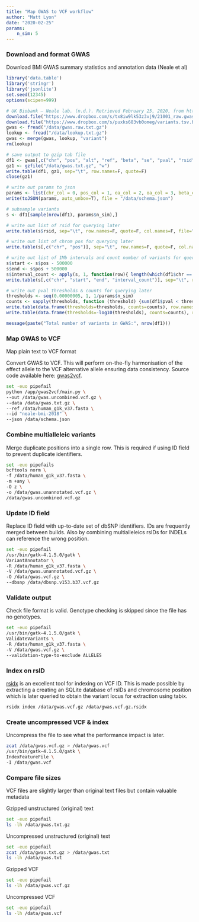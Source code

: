```yaml
---
title: "Map GWAS to VCF workflow"
author: "Matt Lyon"
date: "2020-02-25"
params:
    n_sim: 5
---
```


### Download and format GWAS

Download BMI GWAS summary statistics and annotation data (Neale et al)

```r
library('data.table')
library('stringr')
library('jsonlite')
set.seed(12345)
options(scipen=999)

# UK Biobank — Neale lab. (n.d.). Retrieved February 25, 2020, from http://www.nealelab.is/uk-biobank/
download.file("https://www.dropbox.com/s/tx8iw9lk53z3vj9/21001_raw.gwas.imputed_v3.both_sexes.tsv.bgz?raw=1", destfile="/data/gwas.raw.txt.gz")
download.file("https://www.dropbox.com/s/puxks683vb0omeg/variants.tsv.bgz?raw=1", destfile="/data/lookup.txt.gz")
gwas <- fread("/data/gwas.raw.txt.gz")
lookup <- fread("/data/lookup.txt.gz")
gwas <- merge(gwas, lookup, "variant")
rm(lookup)

# save output to gzip tab file
df1 <- gwas[,c("chr", "pos", "alt", "ref", "beta", "se", "pval", "rsid", "AF", "info", "n_complete_samples")]
gz1 <- gzfile("/data/gwas.txt.gz", "w")
write.table(df1, gz1, sep="\t", row.names=F, quote=F)
close(gz1)

# write out params to json
params <- list(chr_col = 0, pos_col = 1, ea_col = 2, oa_col = 3, beta_col = 4, se_col = 5, pval_col = 6, snp_col = 7, eaf_col = 8, imp_info_col = 9, ncontrol_col = 10, delimiter = "\t", header = TRUE, build = "GRCh37")
write(toJSON(params, auto_unbox=T), file = "/data/schema.json")

# subsample variants
s <- df1[sample(nrow(df1), params$n_sim),]

# write out list of rsid for querying later
write.table(s$rsid, sep="\t", row.names=F, quote=F, col.names=F, file="/data/rsid.txt")

# write out list of chrom pos for querying later
write.table(s[,c("chr", "pos")], sep="\t", row.names=F, quote=F, col.names=F, file="/data/chrpos.txt")

# write out list of 1Mb intervals and count number of variants for querying later
s$start <- s$pos - 500000
s$end <- s$pos + 500000
s$interval_count <- apply(s, 1, function(row){ length(which(df1$chr == row[['chr']] & df1$pos > as.numeric(row[['start']]) & df1$pos < as.numeric(row[['end']]))) })
write.table(s[,c("chr", "start", "end", "interval_count")], sep="\t", row.names=F, quote=F, col.names=F, file="/data/intervals.txt")

# write out pval thresholds & counts for querying later
thresholds <- seq(0.00000005, 1, 1/params$n_sim)
counts <- sapply(thresholds, function (threshold) {sum(df1$pval < threshold, na.rm = T)})
write.table(data.frame(thresholds=thresholds, counts=counts), row.names=F, quote=F, col.names=F, file="/data/pval.txt")
write.table(data.frame(thresholds=-log10(thresholds), counts=counts), row.names=F, quote=F, col.names=F, file="/data/lpval.txt")

message(paste("Total number of variants in GWAS:", nrow(df1)))
```

### Map GWAS to VCF

Map plain text to VCF format

Convert GWAS to VCF. This will perform on-the-fly harmonisation of the effect allele to the VCF alternative allele ensuring data consistency. Source code available here: [gwas2vcf](https://github.com/MRCIEU/gwas2vcf).

```bash
set -euo pipefail
python /app/gwas2vcf/main.py \
--out /data/gwas.uncombined.vcf.gz \
--data /data/gwas.txt.gz \
--ref /data/human_g1k_v37.fasta \
--id "neale-bmi-2018" \
--json /data/schema.json
```

### Combine multialleleic variants

Merge duplicate positions into a single row. This is required if using ID field to prevent duplicate identifiers.

```bash
set -euo pipefails
bcftools norm \
-f /data/human_g1k_v37.fasta \
-m +any \
-O z \
-o /data/gwas.unannotated.vcf.gz \
/data/gwas.uncombined.vcf.gz
```

### Update ID field

Replace ID field with up-to-date set of dbSNP identifiers. IDs are frequently merged between builds. Also by combining multialleleics rsIDs for INDELs can reference the wrong position.

```bash
set -euo pipefail
/usr/bin/gatk-4.1.5.0/gatk \
VariantAnnotator \
-R /data/human_g1k_v37.fasta \
-V /data/gwas.unannotated.vcf.gz \
-O /data/gwas.vcf.gz \
--dbsnp /data/dbsnp.v153.b37.vcf.gz
```

### Validate output

Check file format is valid. Genotype checking is skipped since the file has no genotypes.

```bash
set -euo pipefail
/usr/bin/gatk-4.1.5.0/gatk \
ValidateVariants \
-R /data/human_g1k_v37.fasta \
-V /data/gwas.vcf.gz \
--validation-type-to-exclude ALLELES
```

### Index on rsID

[rsidx](https://github.com/bioforensics/rsidx) is an excellent tool for indexing on VCF ID. This is made possible by extracting a creating an SQLite database of rsIDs and chromosome position which is later queried to obtain the variant locus for extraction using tabix.

```bash
rsidx index /data/gwas.vcf.gz /data/gwas.vcf.gz.rsidx
```

### Create uncompressed VCF & index

Uncompress the file to see what the performance impact is later.

```bash
zcat /data/gwas.vcf.gz > /data/gwas.vcf
/usr/bin/gatk-4.1.5.0/gatk \
IndexFeatureFile \
-I /data/gwas.vcf
```

### Compare file sizes

VCF files are slightly larger than original text files but contain valuable metadata

Gzipped unstructured (original) text

```bash
set -euo pipefail
ls -lh /data/gwas.txt.gz
```

Uncompressed unstructured (original) text

```bash
set -euo pipefail
zcat /data/gwas.txt.gz > /data/gwas.txt
ls -lh /data/gwas.txt
```

Gzipped VCF

```bash
set -euo pipefail
ls -lh /data/gwas.vcf.gz
```

Uncompressed VCF

```bash
set -euo pipefail
ls -lh /data/gwas.vcf
```